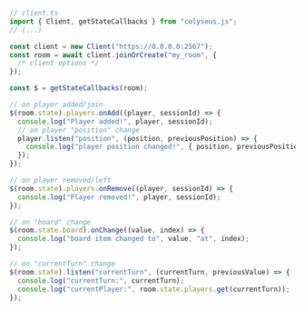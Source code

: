 ```typescript
// client.ts
import { Client, getStateCallbacks } from "colyseus.js";
// (...)

const client = new Client("https://0.0.0.0:2567");
const room = await client.joinOrCreate("my_room", {
  /* client options */
});

const $ = getStateCallbacks(room);

// on player added/join
$(room.state).players.onAdd((player, sessionId) => {
  console.log("Player added!", player, sessionId);
  // on player "position" change
  player.listen("position", (position, previousPosition) => {
    console.log("player position changed!", { position, previousPosition });
  });
});

// on player removed/left
$(room.state).players.onRemove((player, sessionId) => {
  console.log("Player removed!", player, sessionId);
});

// on "board" change
$(room.state.board).onChange((value, index) => {
  console.log("board item changed to", value, "at", index);
});

// on "currentTurn" change
$(room.state).listen("currentTurn", (currentTurn, previousValue) => {
  console.log("currentTurn:", currentTurn);
  console.log("currentPlayer:", room.state.players.get(currentTurn));
});
```
